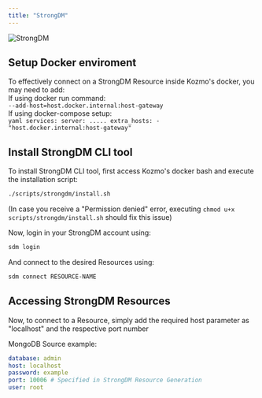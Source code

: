 ```yaml
---
title: "StrongDM"
---
```


![StrongDM](https://www.strongdm.com/docs/images/logos/strongdm.svg)


## Setup Docker enviroment

To effectively connect on a StrongDM Resource inside Kozmo's docker, you may need to add:
<br/>
    If using docker run command:
    <br/>
        ``` --add-host=host.docker.internal:host-gateway ```
        <br/>
    If using docker-compose setup:
    <br/>
        ```yaml
        services:
            server:
                .....
                extra_hosts:
                    - "host.docker.internal:host-gateway"
        ```

## Install StrongDM CLI tool

To install StrongDM CLI tool, first access Kozmo's docker bash and execute the installation script:
```bash
./scripts/strongdm/install.sh
```
(In case you receive a "Permission denied" error, executing ```
chmod u+x scripts/strongdm/install.sh ``` should fix this issue)

Now, login in your StrongDM account using:
```bash
sdm login
```

And connect to the desired Resources using:
```bash
sdm connect RESOURCE-NAME
```

## Accessing StrongDM Resources

Now, to connect to a Resource, simply add the required host parameter as "localhost" and the respective port number

MongoDB Source example:

```yaml
database: admin
host: localhost
password: example
port: 10006 # Specified in StrongDM Resource Generation
user: root
```
